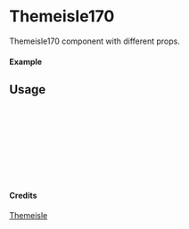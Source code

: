 
<Meta of={Themeisle170} title="Themeisle/Themeisle170" />

# Themeisle170

Themeisle170 component with different props.

#### Example

<Canvas of={Themeisle170.Primary} />

## Usage

```ts
import { Themeisle170 } from "yadl-ui";

const Example = () => {
  return (
      <Themeisle170 />
  );
};

export default Example;
```

#### Credits
[Themeisle](https://themeisle.com/illustrations)
